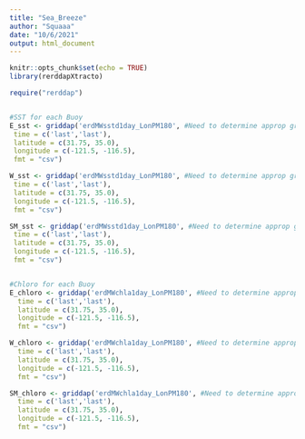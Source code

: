 ```yaml
---
title: "Sea_Breeze"
author: "Squaaa"
date: "10/6/2021"
output: html_document
---
```


```r
knitr::opts_chunk$set(echo = TRUE)
library(rerddapXtracto)
```

```r
require("rerddap")


#SST for each Buoy
E_sst <- griddap('erdMWsstd1day_LonPM180', #Need to determine approp grid for each buoy
 time = c('last','last'),
 latitude = c(31.75, 35.0),
 longitude = c(-121.5, -116.5),
 fmt = "csv")

W_sst <- griddap('erdMWsstd1day_LonPM180', #Need to determine approp grid for each buoy
 time = c('last','last'),
 latitude = c(31.75, 35.0),
 longitude = c(-121.5, -116.5),
 fmt = "csv")

SM_sst <- griddap('erdMWsstd1day_LonPM180', #Need to determine approp grid for each buoy
 time = c('last','last'),
 latitude = c(31.75, 35.0),
 longitude = c(-121.5, -116.5),
 fmt = "csv")


#Chloro for each Buoy
E_chloro <- griddap('erdMWchla1day_LonPM180', #Need to determine approp grid for each buoy
  time = c('last','last'),
  latitude = c(31.75, 35.0),
  longitude = c(-121.5, -116.5),
  fmt = "csv")

W_chloro <- griddap('erdMWchla1day_LonPM180', #Need to determine approp grid for each buoy
  time = c('last','last'),
  latitude = c(31.75, 35.0),
  longitude = c(-121.5, -116.5),
  fmt = "csv")

SM_chloro <- griddap('erdMWchla1day_LonPM180', #Need to determine approp grid for each buoy
  time = c('last','last'),
  latitude = c(31.75, 35.0),
  longitude = c(-121.5, -116.5),
  fmt = "csv")
```

